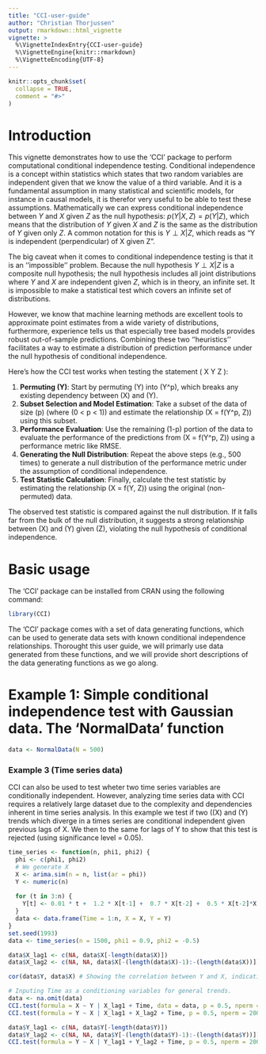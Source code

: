 ```yaml
---
title: "CCI-user-guide"
author: "Christian Thorjussen"
output: rmarkdown::html_vignette
vignette: >
  %\VignetteIndexEntry{CCI-user-guide}
  %\VignetteEngine{knitr::rmarkdown}
  %\VignetteEncoding{UTF-8}
---
```


```r
knitr::opts_chunk$set(
  collapse = TRUE,
  comment = "#>"
)
```
# Introduction
This vignette demonstrates how to use the 'CCI' package to perform computational conditional independence testing. Conditional independence is a concept within statistics which states that two random variables are independent given that we know the value of a third variable. And it is a fundamental assumption in many statistical and scientific models, for instance in causal models, it is therefor very useful to be able to test these assumptions. Mathematically we can express conditional independence between $Y$ and $X$ given $Z$ as the null hypothesis: $p(Y|X,Z) = p(Y|Z)$, which means that the distribution of $Y$ given $X$ and $Z$ is the same as the distribution of $Y$ given only $Z$. A common notation for this is $Y \perp X | Z$, which reads as "Y is independent (perpendicular) of X given Z". 

The big caveat when it comes to conditional independence testing is that it is an ''impossible'' problem. Because the null hypothesis $Y \perp X | Z$ is a composite null hypothesis; the null hypothesis includes all joint distributions where $Y$ and $X$ are independent given $Z$, which is in theory, an infinite set. It is impossible to make a statistical test which covers an infinite set of distributions.   

However, we know that machine learning methods are excellent tools to approximate point estimates from a wide variety of distributions, furthermore, experience tells us that especially tree based models provides robust out-of-sample predictions. Combining these two ''heuristics'' facilitates a way to estimate a distribution of prediction performance under the null hypothesis of conditional independence. 

Here's how the CCI test works when testing the statement \( X \perp Y \mid Z \):

1. **Permuting \(Y\)**: Start by permuting \(Y\) into \(Y^p\), which breaks any existing dependency between \(X\) and \(Y\).
2. **Subset Selection and Model Estimation**: Take a subset of the data of size \(p\) (where \(0 < p < 1\)) and estimate the relationship \(X = f(Y^p, Z)\) using this subset.
3. **Performance Evaluation**: Use the remaining \(1-p\) portion of the data to evaluate the performance of the predictions from \(X = f(Y^p, Z)\) using a performance metric like RMSE.
4. **Generating the Null Distribution**: Repeat the above steps (e.g., 500 times) to generate a null distribution of the performance metric under the assumption of conditional independence.
5. **Test Statistic Calculation**: Finally, calculate the test statistic by estimating the relationship \(X = f(Y, Z)\) using the original (non-permuted) data.

The observed test statistic is compared against the null distribution. If it falls far from the bulk of the null distribution, it suggests a strong relationship between \(X\) and \(Y\) given \(Z\), violating the null hypothesis of conditional independence.


# Basic usage
The 'CCI' package can be installed from CRAN using the following command:
```r
library(CCI)
```
The 'CCI' package comes with a set of data generating functions, which can be used to generate data sets with known conditional independence relationships. Thorought this user guide, we will primarly use data generated from these functions, and we will provide short descriptions of the data generating functions as we go along.

# Example 1: Simple conditional independence test with Gaussian data. The 'NormalData' function 
```r
data <- NormalData(N = 500)


```

### Example 3 (Time series data)
CCI can also be used to test wheter two time series variables are conditionally independent. However, analyzing time series data with CCI requires a relatively large dataset due to the complexity and dependencies inherent in time series analysis. In this example we test if two (\(X\) and \(Y\) trends which diverge in a times series are conditional independent given previous lags of X. We then to the same for lags of Y to show that this test is rejected (using significance level = 0.05). 



```r
time_series <- function(n, phi1, phi2) {
  phi <- c(phi1, phi2)
  # We generate X
  X <- arima.sim(n = n, list(ar = phi))
  Y <- numeric(n)
  
  for (t in 3:n) {
    Y[t] <- 0.01 * t +  1.2 * X[t-1] +  0.7 * X[t-2] +  0.5 * X[t-2]*X[t-1] + rnorm(1, sd = 1)
  }
  data <- data.frame(Time = 1:n, X = X, Y = Y)
}
set.seed(1993) 
data <- time_series(n = 1500, phi1 = 0.9, phi2 = -0.5)

data$X_lag1 <- c(NA, data$X[-length(data$X)])  
data$X_lag2 <- c(NA, NA, data$X[-(length(data$X)-1):-(length(data$X))])

cor(data$Y, data$X) # Showing the correlation between Y and X, indicating that they are not independent

# Inputing Time as a conditioning variables for general trends.
data <- na.omit(data)
CCI.test(formula = X ~ Y | X_lag1 + Time, data = data, p = 0.5, nperm = 200, method = "xgboost")
CCI.test(formula = Y ~ X | X_lag1 + X_lag2 + Time, p = 0.5, nperm = 200, data = data, method = "xgboost")

data$Y_lag1 <- c(NA, data$Y[-length(data$Y)])  
data$Y_lag2 <- c(NA, NA, data$Y[-(length(data$Y)-1):-(length(data$Y))])
CCI.test(formula = Y ~ X | Y_lag1 + Y_lag2 + Time, p = 0.5, nperm = 200, data = data, method = "xgboost", parametric = T)
```

















